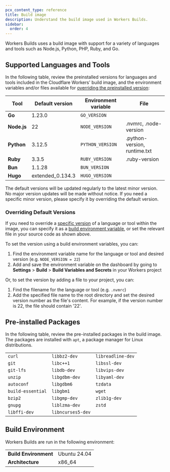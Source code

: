 ```yaml
---
pcx_content_type: reference
title: Build image
description: Understand the build image used in Workers Builds.
sidebar:
  order: 4
---
```


Workers Builds uses a build image with support for a variety of languages and tools such as Node.js, Python, PHP, Ruby, and Go.

## Supported Languages and Tools

In the following table, review the preinstalled versions for languages and tools included in the Cloudflare Workers' build image, and the environment variables and/or files available for [overriding the preinstalled version](/workers/ci-cd/builds/build-image/#overriding-default-versions):

| Tool        | Default version  | Environment variable | File                         |
| ----------- | ---------------- | -------------------- | ---------------------------- |
| **Go**      | 1.23.0           | `GO_VERSION`         |                              |
| **Node.js** | 22               | `NODE_VERSION`       | .nvmrc, .node-version        |
| **Python**  | 3.12.5           | `PYTHON_VERSION`     | .python-version, runtime.txt |
| **Ruby**    | 3.3.5            | `RUBY_VERSION`       | .ruby-version                |
| **Bun**     | 1.1.28           | `BUN_VERSION`        |                              |
| **Hugo**    | extended_0.134.3 | `HUGO_VERSION`       |                              |

The default versions will be updated regularly to the latest minor version. No major version updates will be made without notice. If you need a specific minor version, please specify it by overriding the default version.

### Overriding Default Versions

If you need to override a [specific version](/workers/ci-cd/builds/build-image/#overriding-default-versions) of a language or tool within the image, you can specify it as a [build environment variable](/workers/ci-cd/builds/configuration/#build-settings), or set the relevant file in your source code as shown above.

To set the version using a build environment variables, you can:

1. Find the environment variable name for the language or tool and desired version (e.g. `NODE_VERSION = 22`)
2. Add and save the environment variable on the dashboard by going to **Settings** > **Build** > **Build Variables and Secrets** in your Workers project

Or, to set the version by adding a file to your project, you can:

1. Find the filename for the language or tool (e.g. `.nvmrc`)
2. Add the specified file name to the root directory and set the desired version number as the file's content. For example, if the version number is 22, the file should contain '22'.

## Pre-installed Packages

In the following table, review the pre-installed packages in the build image. The packages are installed with `apt`, a package manager for Linux distributions.

|                   |                   |                   |
| ----------------- | ----------------- | ----------------- |
| `curl`            | `libbz2-dev`      | `libreadline-dev` |
| `git`             | `libc++1`         | `libssl-dev`      |
| `git-lfs`         | `libdb-dev`       | `libvips-dev`     |
| `unzip`           | `libgdbm-dev`     | `libyaml-dev`     |
| `autoconf`        | `libgdbm6`        | `tzdata`          |
| `build-essential` | `libgbm1`         | `wget`            |
| `bzip2`           | `libgmp-dev`      | `zlib1g-dev`      |
| `gnupg`           | `liblzma-dev`     | `zstd`            |
| `libffi-dev`      | `libncurses5-dev` |                   |

## Build Environment

Workers Builds are run in the following environment:

|                       |              |
| --------------------- | ------------ |
| **Build Environment** | Ubuntu 24.04 |
| **Architecture**      | x86_64       |
